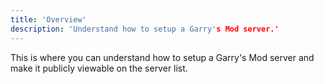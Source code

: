 ```yaml
---
title: 'Overview'
description: 'Understand how to setup a Garry's Mod server.'
---
```


This is where you can understand how to setup a Garry's Mod server and make it publicly viewable on the server list.